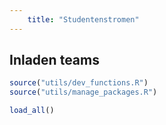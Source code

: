 ```yaml
---
    title: "Studentenstromen"
---
```


## Inladen teams


```r

source("utils/dev_functions.R")
source("utils/manage_packages.R")

load_all()

```
